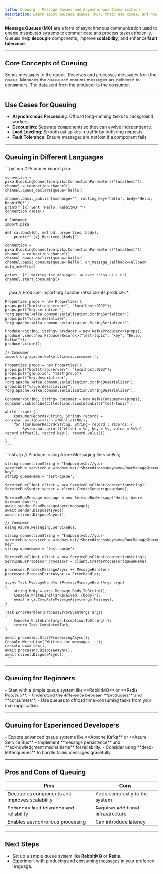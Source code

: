 ```yaml
---
title: Queuing - Message Queues and Asynchronous Communication
description: Learn about message queues (MQ), their use cases, and how to implement them in different languages.
---
```


**Message Queues (MQ)** are a form of asynchronous communication used to enable distributed systems to communicate and process tasks efficiently. Queues help **decouple** components, improve **scalability**, and enhance **fault tolerance**.

---

## **Core Concepts of Queuing**

<CardGrid>
  <Card title="Producer" icon="send">
    Sends messages to the queue.
  </Card>
  <Card title="Consumer" icon="receive">
    Receives and processes messages from the queue.
  </Card>
  <Card title="Broker" icon="server">
    Manages the queue and ensures messages are delivered to consumers.
  </Card>
  <Card title="Message" icon="message">
    The data sent from the producer to the consumer.
  </Card>
</CardGrid>

---

## **Use Cases for Queuing**

- **Asynchronous Processing**: Offload long-running tasks to background workers.
- **Decoupling**: Separate components so they can evolve independently.
- **Load Leveling**: Smooth out spikes in traffic by buffering requests.
- **Fault Tolerance**: Ensure messages are not lost if a component fails.

---

## **Queuing in Different Languages**

<Tabs>
  <TabItem label="Python (RabbitMQ)" icon="python">
    ```python
    # Producer
    import pika

    connection = pika.BlockingConnection(pika.ConnectionParameters('localhost'))
    channel = connection.channel()
    channel.queue_declare(queue='hello')

    channel.basic_publish(exchange='', routing_key='hello', body='Hello, RabbitMQ!')
    print(" [x] Sent 'Hello, RabbitMQ!'")
    connection.close()

    # Consumer
    import pika

    def callback(ch, method, properties, body):
        print(f" [x] Received {body}")

    connection = pika.BlockingConnection(pika.ConnectionParameters('localhost'))
    channel = connection.channel()
    channel.queue_declare(queue='hello')
    channel.basic_consume(queue='hello', on_message_callback=callback, auto_ack=True)

    print(' [*] Waiting for messages. To exit press CTRL+C')
    channel.start_consuming()
    ```
  </TabItem>

  <TabItem label="Java (Apache Kafka)" icon="java">
    ```java
    // Producer
    import org.apache.kafka.clients.producer.*;

    Properties props = new Properties();
    props.put("bootstrap.servers", "localhost:9092");
    props.put("key.serializer", "org.apache.kafka.common.serialization.StringSerializer");
    props.put("value.serializer", "org.apache.kafka.common.serialization.StringSerializer");

    Producer<String, String> producer = new KafkaProducer<>(props);
    producer.send(new ProducerRecord<>("test-topic", "key", "Hello, Kafka!"));
    producer.close();

    // Consumer
    import org.apache.kafka.clients.consumer.*;

    Properties props = new Properties();
    props.put("bootstrap.servers", "localhost:9092");
    props.put("group.id", "test-group");
    props.put("key.deserializer", "org.apache.kafka.common.serialization.StringDeserializer");
    props.put("value.deserializer", "org.apache.kafka.common.serialization.StringDeserializer");

    Consumer<String, String> consumer = new KafkaConsumer<>(props);
    consumer.subscribe(Collections.singletonList("test-topic"));

    while (true) {
        ConsumerRecords<String, String> records = consumer.poll(Duration.ofMillis(100));
        for (ConsumerRecord<String, String> record : records) {
            System.out.printf("offset = %d, key = %s, value = %s%n", record.offset(), record.key(), record.value());
        }
    }
    ```
  </TabItem>

  <TabItem label="C# (Azure Service Bus)" icon="csharp">
    ```csharp
    // Producer
    using Azure.Messaging.ServiceBus;

    string connectionString = "Endpoint=sb://your-servicebus.servicebus.windows.net/;SharedAccessKeyName=RootManageSharedAccessKey;SharedAccessKey=your-key";
    string queueName = "test-queue";

    ServiceBusClient client = new ServiceBusClient(connectionString);
    ServiceBusSender sender = client.CreateSender(queueName);

    ServiceBusMessage message = new ServiceBusMessage("Hello, Azure Service Bus!");
    await sender.SendMessageAsync(message);
    await sender.DisposeAsync();
    await client.DisposeAsync();

    // Consumer
    using Azure.Messaging.ServiceBus;

    string connectionString = "Endpoint=sb://your-servicebus.servicebus.windows.net/;SharedAccessKeyName=RootManageSharedAccessKey;SharedAccessKey=your-key";
    string queueName = "test-queue";

    ServiceBusClient client = new ServiceBusClient(connectionString);
    ServiceBusProcessor processor = client.CreateProcessor(queueName);

    processor.ProcessMessageAsync += MessageHandler;
    processor.ProcessErrorAsync += ErrorHandler;

    async Task MessageHandler(ProcessMessageEventArgs args)
    {
        string body = args.Message.Body.ToString();
        Console.WriteLine(\$"Received: {body}");
        await args.CompleteMessageAsync(args.Message);
    }

    Task ErrorHandler(ProcessErrorEventArgs args)
    {
        Console.WriteLine(args.Exception.ToString());
        return Task.CompletedTask;
    }

    await processor.StartProcessingAsync();
    Console.WriteLine("Waiting for messages...");
    Console.ReadLine();
    await processor.DisposeAsync();
    await client.DisposeAsync();
    ```
  </TabItem>
</Tabs>

---

## **Queuing for Beginners**

<Aside type="tip">
  - Start with a simple queue system like **RabbitMQ** or **Redis Pub/Sub**.
  - Understand the difference between **producers** and **consumers**.
  - Use queues to offload time-consuming tasks from your main application.
</Aside>

---

## **Queuing for Experienced Developers**

<Aside type="tip">
  - Explore advanced queue systems like **Apache Kafka** or **Azure Service Bus**.
  - Implement **message persistence** and **acknowledgment mechanisms** for reliability.
  - Consider using **dead-letter queues** to handle failed messages gracefully.
</Aside>

---

## **Pros and Cons of Queuing**

| Pros | Cons |
|------|------|
| Decouples components and improves scalability | Adds complexity to the system |
| Enhances fault tolerance and reliability | Requires additional infrastructure |
| Enables asynchronous processing | Can introduce latency |

---

## **Next Steps**
- Set up a simple queue system like **RabbitMQ** or **Redis**.
- Experiment with producing and consuming messages in your preferred language.


